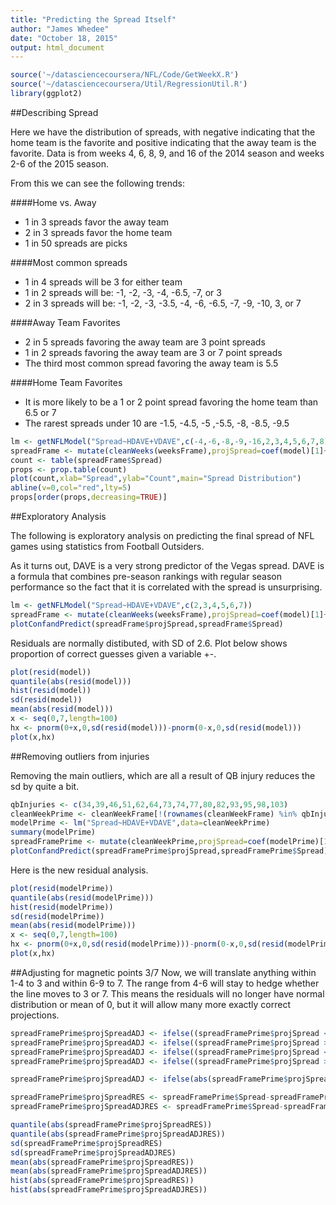 ```yaml
---
title: "Predicting the Spread Itself"
author: "James Whedee"
date: "October 18, 2015"
output: html_document
---
```

```r
source('~/datasciencecoursera/NFL/Code/GetWeekX.R')
source('~/datasciencecoursera/Util/RegressionUtil.R')
library(ggplot2)
```

##Describing Spread

Here we have the distribution of spreads, with negative indicating that the home team is the favorite and positive indicating that the away team is the favorite. Data is from weeks 4, 6, 8, 9, and 16 of the 2014 season and weeks 2-6 of the 2015 season.

From this we can see the following trends:

####Home vs. Away

* 1 in 3 spreads favor the away team
* 2 in 3 spreads favor the home team
* 1 in 50 spreads are picks

####Most common spreads

* 1 in 4 spreads will be 3 for either team
* 1 in 2 spreads will be: -1, -2, -3, -4, -6.5, -7, or 3
* 2 in 3 spreads will be: -1, -2, -3, -3.5, -4, -6, -6.5, -7, -9, -10, 3, or 7

####Away Team Favorites

* 2 in 5 spreads favoring the away team are 3 point spreads
* 1 in 2 spreads favoring the away team are 3 or 7 point spreads
* The third most common spread favoring the away team is 5.5

####Home Team Favorites

* It is more likely to be a 1 or 2 point spread favoring the home team than 6.5 or 7
* The rarest spreads under 10 are -1.5, -4.5, -5 ,-5.5, -8, -8.5, -9.5

```r
lm <- getNFLModel("Spread~HDAVE+VDAVE",c(-4,-6,-8,-9,-16,2,3,4,5,6,7,8))
spreadFrame <- mutate(cleanWeeks(weeksFrame),projSpread=coef(model)[1]+coef(model)[2]*cleanWeekFrame$HDAVE+coef(model)[3]*cleanWeekFrame$VDAVE)
count <- table(spreadFrame$Spread)
props <- prop.table(count)
plot(count,xlab="Spread",ylab="Count",main="Spread Distribution")
abline(v=0,col="red",lty=5)
props[order(props,decreasing=TRUE)]
```

##Exploratory Analysis

The following is exploratory analysis on predicting the final spread of NFL games using statistics from Football Outsiders.

As it turns out, DAVE is a very strong predictor of the Vegas spread. DAVE is a formula that combines pre-season rankings with regular season performance so the fact that it is correlated with the spread is unsurprising.

```r
lm <- getNFLModel("Spread~HDAVE+VDAVE",c(2,3,4,5,6,7))
spreadFrame <- mutate(cleanWeeks(weeksFrame),projSpread=coef(model)[1]+coef(model)[2]*cleanWeekFrame$HDAVE+coef(model)[3]*cleanWeekFrame$VDAVE)
plotConfandPredict(spreadFrame$projSpread,spreadFrame$Spread)
```

Residuals are normally distibuted, with SD of 2.6. Plot below shows proportion of correct guesses given a variable +-.
```r
plot(resid(model))
quantile(abs(resid(model)))
hist(resid(model))
sd(resid(model))
mean(abs(resid(model)))
x <- seq(0,7,length=100)
hx <- pnorm(0+x,0,sd(resid(model)))-pnorm(0-x,0,sd(resid(model)))
plot(x,hx)
```

##Removing outliers from injuries

Removing the main outliers, which are all a result of QB injury reduces the sd by quite a bit.

```r
qbInjuries <- c(34,39,46,51,62,64,73,74,77,80,82,93,95,98,103)
cleanWeekPrime <- cleanWeekFrame[!(rownames(cleanWeekFrame) %in% qbInjuries),]
modelPrime <- lm("Spread~HDAVE+VDAVE",data=cleanWeekPrime)
summary(modelPrime)
spreadFramePrime <- mutate(cleanWeekPrime,projSpread=coef(modelPrime)[1]+coef(modelPrime)[2]*cleanWeekPrime$HDAVE+coef(modelPrime)[3]*cleanWeekPrime$VDAVE)
plotConfandPredict(spreadFramePrime$projSpread,spreadFramePrime$Spread)
```

Here is the new residual analysis.
```r
plot(resid(modelPrime))
quantile(abs(resid(modelPrime)))
hist(resid(modelPrime))
sd(resid(modelPrime))
mean(abs(resid(modelPrime)))
x <- seq(0,7,length=100)
hx <- pnorm(0+x,0,sd(resid(modelPrime)))-pnorm(0-x,0,sd(resid(modelPrime)))
plot(x,hx)
```

##Adjusting for magnetic points 3/7
Now, we will translate anything within 1-4 to 3 and within 6-9 to 7. The range from 4-6 will stay to hedge whether the line moves to 3 or 7. This means the residuals will no longer have normal distribution or mean of 0, but it will allow many more exactly correct projections.
```r
spreadFramePrime$projSpreadADJ <- ifelse((spreadFramePrime$projSpread < -1) & (spreadFramePrime$projSpread > -4),-3,spreadFramePrime$projSpread)
spreadFramePrime$projSpreadADJ <- ifelse((spreadFramePrime$projSpread > 1) & (spreadFramePrime$projSpread < 4),3,spreadFramePrime$projSpreadADJ)
spreadFramePrime$projSpreadADJ <- ifelse((spreadFramePrime$projSpread < -6) & (spreadFramePrime$projSpread > -9),-7,spreadFramePrime$projSpreadADJ)
spreadFramePrime$projSpreadADJ <- ifelse((spreadFramePrime$projSpread > 6) & (spreadFramePrime$projSpread < 9),7,spreadFramePrime$projSpreadADJ)

spreadFramePrime$projSpreadADJ <- ifelse(abs(spreadFramePrime$projSpreadADJ)<1,round(spreadFramePrime$projSpreadADJ) ,round(spreadFramePrime$projSpreadADJ/0.5)*0.5)

spreadFramePrime$projSpreadRES <- spreadFramePrime$Spread-spreadFramePrime$projSpread
spreadFramePrime$projSpreadADJRES <- spreadFramePrime$Spread-spreadFramePrime$projSpreadADJ
```

```r
quantile(abs(spreadFramePrime$projSpreadRES))
quantile(abs(spreadFramePrime$projSpreadADJRES))
sd(spreadFramePrime$projSpreadRES)
sd(spreadFramePrime$projSpreadADJRES)
mean(abs(spreadFramePrime$projSpreadRES))
mean(abs(spreadFramePrime$projSpreadADJRES))
hist(abs(spreadFramePrime$projSpreadRES))
hist(abs(spreadFramePrime$projSpreadADJRES))
```

